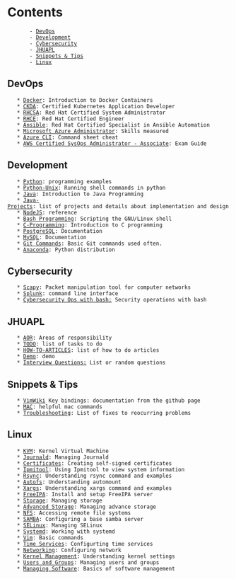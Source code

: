 = Contents =
        - [[#DevOps|DevOps]]
        - [[#Development|Development]]
        - [[#Cybersecurity|Cybersecurity]]
        - [[#JHUAPL|JHUAPL]]
        - [[#Snippets & Tips|Snippets & Tips]]
        - [[#Linux|Linux]]

== DevOps ==
    
    * [[Docker]]: Introduction to Docker Containers
    * [[CKDA]]: Certified Kubernetes Application Developer
    * [[RHCSA]]: Red Hat Certified System Administrator
    * [[RHCE]]: Red Hat Certified Engineer
    * [[Ansible]]: Red Hat Certified Specialist in Ansible Automation
    * [[Microsoft Azure Administrator]]: Skills measured
    * [[Azure CLI]]: Command sheet cheat
    * [[AWS Certified SysOps Administrator - Associate]]: Exam Guide

== Development ==
    
    * [[Python]]: programming examples
    * [[Python-Unix]]: Running shell commands in python
    * [[Java]]: Introduction to Java Programming
    * [[Java-Projects]]: list of projects and details about implementation and design
    * [[NodeJS]]: reference
    * [[Bash Programming]]: Scripting the GNU/Linux shell
    * [[C-Programming]]: Introduction to C programming
    * [[PostgreSQL]]: Documentation
    * [[MySQL]]: Documentation
    * [[Git Commands]]: Basic Git commands used often.
    * [[Anaconda]]: Python distribution

== Cybersecurity ==

    * [[Scapy]]: Packet manipulation tool for computer networks
    * [[Splunk]]: command line interface
    * [[Cybersecurity Ops with bash:]] Security operations with bash

== JHUAPL ==
    
    * [[AOR]]: Areas of responsibility
    * [[TODO]]: list of tasks to do
    * [[HOW-TO-ARTICLES]]: list of how to do articles
    * [[Demo]]: demo
    * [[Interview Questions:]] List or random questions

== Snippets & Tips ==

    * [[VimWiki]] Key bindings: documentation from the github page
    * [[MAC]]: helpful mac commands
    * [[Troubleshooting]]: List of fixes to reocurring problems

== Linux ==

    * [[KVM]]: Kernel Virtual Machine
    * [[Journald]]: Managing Journald
    * [[Certificates]]: Creating self-signed certificates
    * [[Ipmitool]]: Using Ipmitool to view system information
    * [[Rsync]]: Understanding rsync command and examples
    * [[Autofs]]: Understanding automount
    * [[Xargs]]: Understanding xargs command and examples
    * [[FreeIPA]]: Install and setup FreeIPA server
    * [[Storage]]: Managing storage
    * [[Advanced Storage]]: Managing advance storage
    * [[NFS]]: Accessing remote file systems
    * [[SAMBA]]: Configuring a base samba server
    * [[SELinux]]: Managing SELinux
    * [[Systemd]]: Working with systemd
    * [[Vim]]: Basic commands
    * [[Time Services]]: Configurting time services
    * [[Networking]]: Configuring network
    * [[Kernel Management]]: Understanding kernel settings
    * [[Users and Groups]]: Managing users and groups
    * [[Managing Software]]: Basics of software management
